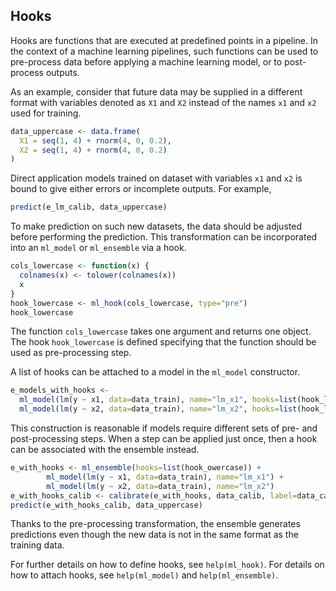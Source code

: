 ## Hooks

Hooks are functions that are executed at predefined points in a pipeline. In the context of a machine learning pipelines, such functions can be used to pre-process data before applying a machine learning model, or to post-process outputs.

As an example, consider that future data may be supplied in a different format with variables denoted as `X1` and `X2` instead of the names `x1` and `x2` used for training.

```r
data_uppercase <- data.frame(
  X1 = seq(1, 4) + rnorm(4, 0, 0.2),
  X2 = seq(1, 4) + rnorm(4, 0, 0.2)
)
```

Direct application models trained on dataset with variables `x1` and `x2` is bound to give either errors or incomplete outputs. For example,

```r
predict(e_lm_calib, data_uppercase)
```

To make prediction on such new datasets, the data should be adjusted before performing the prediction. This transformation can be incorporated into an `ml_model` or `ml_ensemble` via a hook.

```r
cols_lowercase <- function(x) {
  colnames(x) <- tolower(colnames(x))
  x
}
hook_lowercase <- ml_hook(cols_lowercase, type="pre")
hook_lowercase
```

The function `cols_lowercase` takes one argument and returns one object. The hook `hook_lowercase` is defined specifying that the function should be used as pre-processing step.

A list of hooks can be attached to a model in the `ml_model` constructor.

```r
e_models_with_hooks <-
  ml_model(lm(y ~ x1, data=data_train), name="lm_x1", hooks=list(hook_lowercase)) +
  ml_model(lm(y ~ x2, data=data_train), name="lm_x2", hooks=list(hook_lowercase))
```

This construction is reasonable if models require different sets of pre- and post-processing steps. When a step can be applied just once, then a hook can be associated with the ensemble instead.

```r
e_with_hooks <- ml_ensemble(hooks=list(hook_owercase)) +
        ml_model(lm(y ~ x1, data=data_train), name="lm_x1") +
        ml_model(lm(y ~ x2, data=data_train), name="lm_x2")
e_with_hooks_calib <- calibrate(e_with_hooks, data_calib, label=data_calib$y)
predict(e_with_hooks_calib, data_uppercase)
```

Thanks to the pre-processing transformation, the ensemble generates predictions even though the new data is not in the same format as the training data.

For further details on how to define hooks, see `help(ml_hook)`. For details on how to attach hooks, see `help(ml_model)` and `help(ml_ensemble)`.
